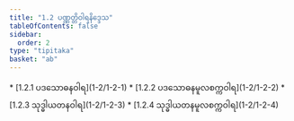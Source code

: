 ```yaml
---
title: "1.2 ပဏ္ဏတ္တိဝါရနိဒ္ဒေသ"
tableOfContents: false
sidebar:
  order: 2
type: "tipitaka"
basket: "ab"
---
```



<DynamicBreadcrumb />



<TableOfContents>
* [1.2.1 ပဒသောဓနဝါရ](1-2/1-2-1)
* [1.2.2 ပဒသောဓနမူလစက္ကဝါရ](1-2/1-2-2)
* [1.2.3 သုဒ္ဓါယတနဝါရ](1-2/1-2-3)
* [1.2.4 သုဒ္ဓါယတနမူလစက္ကဝါရ](1-2/1-2-4)
</TableOfContents>